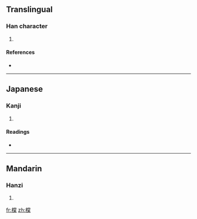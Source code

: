 ==Translingual==

===Han character===
{{Han char|rn=75|rad=木|as=12|sn=16|four=4999<sub>6</sub>|canj=木火月木 (DFBD)}}

# {{defn|Han|sort=木12}}

====References====
* {{Han ref|kx=0553.200|dkj=15544|dj=0942.060|hdz=21291.060|uh=6A56|ud=27222|bh=E9D9|bd=59865}}

----

==Japanese==

===Kanji===
{{ja-kanji|grade=|rs=木12}}

# {{defn|Japanese}}

====Readings====
* {{ja-readings|on=[[とう]] (tō), [[ちょう]] (chō)|kun=[[くるまぎ]] (kurumagi)}}

----

==Mandarin==

===Hanzi===
{{cmn-hanzi|pin=[[táng]] ([[tang2]])|wg=t'ang<sup>2</sup>}}

# {{defn|Mandarin}}

[[fr:橖]]
[[zh:橖]]